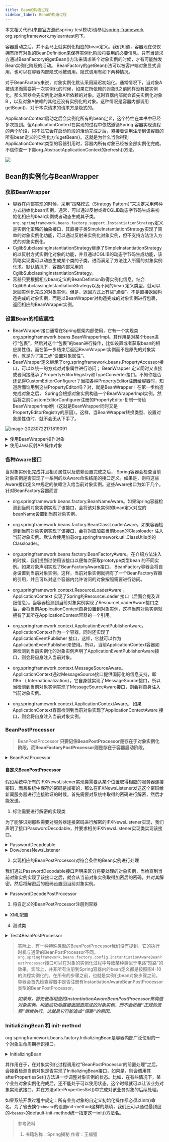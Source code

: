 ```yaml
---
title: Bean的构造过程
sidebar_label: Bean的构造过程
---
```


本文相关代码(来自[官方源码](https://github.com/spring-projects/spring-framework.git "官方源码")spring-test模块)请参见[spring-framework](https://github.com/Halcyon666/spring-framework-modified/tree/main/spring-test) org.springframework.mylearntest包下。

容器启动之后，并不会马上就实例化相应的bean定义。我们知道，容器现在仅仅拥有所有对象的BeanDefinition来保存实例化阶段将要用的必要信息。只有当请求方通过BeanFactory的getBean()方法来请求某个对象实例的时候，才有可能触发Bean实例化阶段的活动。 BeanFactory的getBean()法可以被客户端对象显式调用，也可以在容器内部隐式地被调用。隐式调用有如下两种情况。

对于BeanFactory来说，对象实例化默认采用延迟初始化。通常情况下，当对象A被请求而需要第一次实例化的时候，如果它所依赖的对象B之前同样没有被实例化，那么容器会先实例化对象A所依赖的对象。这时容器内部就会首先实例化对象B
，以及对象A依赖的其他还没有实例化的对象。这种情况是容器内部调用getBean()，对于本次请求的请求方是隐式的。

ApplicationContext启动之后会实例化所有的bean定义，这个特性在本书中已经多次提到。但ApplicationContext在实现的过程中依然遵循Spring
容器实现流程的两个阶段，只不过它会在启动阶段的活动完成之后，紧接着调用注册到该容器的所有bean定义的实例化方法getBean()。这就是为什么当你得到ApplicationContext类型的容器引用时，容器内所有对象已经被全部实例化完成。不信你查一下类org.AbstractApplicationContext的refresh()方法。

![](https://s2.loli.net/2023/07/15/wGtkiR4ULcpFfQj.png)

## Bean的实例化与BeanWrapper

### 获取BeanWrapper

* 容器在内部实现的时候，采用“策略模式（Strategy Pattern）”来决定采用何种方式初始化bean实例。通常，可以通过反射或者CGLIB动态字节码生成来初始化相应的bean实例或者动态生成其子类。`org.springframework.beans.factory.support.InstantiationStrategy`定义是实例化策略的抽象接口，其直接子类SimpleInstantiationStrategy实现了简单的对象实例化功能，可以通过反射来实例化对象实例，但不支持方法注入方式的对象实例化。 
* CglibSubclassingInstantiationStrategy继承了SimpleInstantiationStrategy的以反射方式实例化对象的功能，并且通过CGLIB的动态字节码生成功能，该策略实现类可以动态生成某个类的子类，进而满足了方法注入所需的对象实例化求。默认情况下，容器内部采用的CglibSubclassingInstantiationStrategy。
* 容器只要根据相应bean定义的BeanDefintion取得实例化信息，结合CglibSubclassingInstantiationStrategy以及不同的bean
  定义类型，就可以返回实例化完成的对象实例。但是，返回方式上有些“点缀”。不是直接返回构造完成的对象实例，而是以BeanWrapper对构造完成的对象实例进行包裹，返回相应的BeanWrapper实例。

### 设置Bean的相应属性

* BeanWrapper接口通常在Spring框架内部使用，它有一个实现类org.springframework.beans.BeanWrapperImpl。其作用是对某个bean进行“包裹”，然后对这个“包裹”的bean进行操作，比如设置或者获取bean的相应属性值。而在第一步结束后返回BeanWrapper实例而不是原先的对象实例，就是为了第二步“设置对象属性”。
* BeanWrapper定义继承了org.springframework.beans.PropertyAccessor接口，可以以统一的方式对对象属性进行访问； BeanWrapper
  定义同时又直接或者间接继承了PropertyEditorRegistry和TypeConverter接口。不知你是否还记得CustomEditorConfigurer？当把各种PropertyEditor注册给容器时，知道后面谁用到这些PropertyEditor吗？对，就是BeanWrapper！在第一步构造完成对象之后， Spring会根据对象实例构造一个BeanWrapperImpl实例，然后将之前CustomEditorConfigurer注册的PropertyEditor复制一份给BeanWrapperImpl例（这就是BeanWrapper同时又是PropertyEditorRegistry的原因）。这样，当BeanWrapper转换类型、设置对象属性值时，就不会无从下手了。

![image-20230722171819091](https://s2.loli.net/2023/07/22/Bm7DhsKjL9uAY2v.png)

<details>
	<summary>使用BeanWrapper操作对象</summary>

```java
Object provider = Class.forName("package.name.FXNewsProvider").newInstance(); 
Object listener = Class.forName("package.name.DowJonesNewsListener").newInstance();
Object persister = Class.forName("package.name.DowJonesNewsPersister").newInstance();
BeanWrapper newsProvider = new BeanWrapperImpl(provider); 
newsProvider.setPropertyValue("newsListener", listener);
newsProvider.setPropertyValue("newPersistener", persister);

assertTrue(newsProvider.getWrappedInstance() instanceof FXNewsProvider);
assertSame(provider, newsProvider.getWrappedInstance());
assertSame(listener, newsProvider.getPropertyValue("newsListener"));
assertSame(persister, newsProvider.getPropertyValue("newPersistener"));
```
</details>

<details>
	<summary>使用Java反射API操作对象</summary>

```java
Object provider = Class.forName("package.name.FXNewsProvider").newInstance();
Object listener = Class.forName("package.name.DowJonesNewsListener").newInstance();
Object persister = Class.forName("package.name.DowJonesNewsPersister").newInstance();

Class providerClazz = provider.getClass();
Field listenerField = providerClazz.getField("newsListener");
listenerField.set(provider, listener);
Field persisterField = providerClazz.getField("newsListener");
persisterField.set(provider, persister);
assertSame(listener, listenerField.get(provider));
assertSame(persister, persisterField.get(provider));
```
</details>

### 各种Aware接口

当对象实例化完成并且相关属性以及依赖设置完成之后， Spring容器会检查当前对象实例是否实现了一系列的以Aware命名结尾的接口定义。如果是，则将这些Aware接口定义中规定的依赖注入给当前对象实例。这些Aware接口为如下几个。
针对BeanFactory容器而言

* org.springframework.beans.factory.BeanNameAware。如果Spring容器检测到当前对象实例实现了该接口，会将该对象实例的bean定义对应的beanName设置到当前对象实例。
* org.springframework.beans.factory.BeanClassLoaderAware。如果容器检测到当前对象实例实现了该接口，会将对应加载当前bean的Classloader
  注入当前对象实例。默认会使用加载org.springframework.util.ClassUtils类的Classloader。
* org.springframework.beans.factory.BeanFactoryAware。在介绍方法注入的时候，我们提到过使用该接口以便每次获取prototype类型bean
  的不同实例。如果对象声明实现了BeanFactoryAware接口， BeanFactory容器会将自身设置到当前对象实例。这样，当前对象实例就拥有了一个BeanFactory容器的引用，并且可以对这个容器内允许访问的对象按照需要进行访问。

* org.springframework.context.ResourceLoaderAware 。 ApplicationContext 实现了Spring的ResourceLoader
  接口（后面会提及详细信息）。当容器检测到当前对象实例实现了ResourceLoaderAware接口之后，会将当前ApplicationContext自身设置到对象实例，这样当前对象实例就拥有了其所在ApplicationContext容器的一个引用。
* org.springframework.context.ApplicationEventPublisherAware。 ApplicationContext作为一个容器，同时还实现了ApplicationEventPublisher
  接口，这样，它就可以作为ApplicationEventPublisher来使用。所以，当前ApplicationContext容器如果检测到当前实例化的对象实例声明了ApplicationEventPublisherAware接口，则会将自身注入当前对象。
* org.springframework.context.MessageSourceAware。 ApplicationContext通过MessageSource接口提供国际化的信息支持，即I18n
  （ Internationalization）。它自身就实现了MessageSource接口，所以当检测到当前对象实例实现了MessageSourceAware接口，则会将自身注入当前对象实例。
* org.springframework.context.ApplicationContextAware。 如果ApplicationContext容器检测到当前对象实现了ApplicationContextAware
  接口，则会将自身注入当前对象实例。

### BeanPostProcessor

>  BeanPostProcessor **只要记住BeanPostProcessor是存在于对象实例化阶段，而BeanFactoryPostProcessor则是存在于容器启动阶段。**

<details>
	<summary>BeanPostProcessor</summary>

```java
package org.springframework.beans.factory.config;

import org.springframework.beans.BeansException;
import org.springframework.lang.Nullable;

public interface BeanPostProcessor {

    @Nullable
    default Object postProcessBeforeInitialization(Object bean, String beanName) throws BeansException {
        return bean;
    }

    @Nullable
    default Object postProcessAfterInitialization(Object bean, String beanName) throws BeansException {
        return bean;
    }

}
```

</details>

#### 自定义BeanPostProcessor

假设系统中所有的IFXNewsListener实现类需要从某个位置取得相应的服务器连接密码，而且系统中保存的密码是加密的，那么在IFXNewsListener发送这个密码给新闻服务器进行连接验证的时候，首先需要对系统中取得的密码进行解密，然后才能发送。

1. 标注需要进行解密的实现类

为了能够识别那些需要对服务器连接密码进行解密的IFXNewsListener实现，我们声明了接口PasswordDecodable，并要求相关IFXNewsListener实现类实现该接口。 

<details>
	<summary>PasswordDecpdeable</summary>

```java
package org.springframework.mylearntest.beanpostprocessor;

public interface PasswordDecodable {
    String getEncodedPassword();
    void setDecodedPassword(String password);
}
```

</details> 

<details>
	<summary>DowJonesNewsListener</summary>

```java
package org.springframework.mylearntest.beanpostprocessor;

import org.springframework.mylearntest.directcode.FXNewsBean;
import org.springframework.mylearntest.directcode.IFXNewsListener;

public class DowJonesNewsListener implements IFXNewsListener,PasswordDecodable {
    private String password;
    public String[] getAvailableNewsIds() {
        // 省略
        return new String[0];
    }
    public FXNewsBean getNewsByPK(String newsId) {
        // 省略
        return null;
    }
    public void postProcessIfNecessary(String newsId) {
        // 省略
    }
    public String getEncodedPassword() {
        return this.password;
    }
    public void setDecodedPassword(String password) {
        this.password = password;
    }
}
```

</details>

2. 实现相应的BeanPostProcessor对符合条件的Bean实例进行处理

我们通过PasswordDecodable接口声明来区分将要处理的对象实例，当检查到当前对象实例实现了该接口之后，就会从当前对象实例取得加密后的密码，并对其解密。然后将解密后的密码设置回当前对象实例。

<details>
	<summary>PasswordDecodePostProcessor</summary>

```java
package org.springframework.mylearntest.beanpostprocessor;

import org.springframework.beans.BeansException;
import org.springframework.beans.factory.config.BeanPostProcessor;

public class PasswordDecodePostProcessor implements BeanPostProcessor {
    public Object postProcessAfterInitialization(Object object, String beanName)
            throws BeansException {
        return object;
    }
    public Object postProcessBeforeInitialization(Object object, String beanName)
            throws BeansException {
        if(object instanceof PasswordDecodable){
            String encodedPassword = ((PasswordDecodable)object).getEncodedPassword();
            String decodedPassword = decodePassword(encodedPassword);
            ((PasswordDecodable)object).setDecodedPassword(decodedPassword);
        }
        return object;
    }
    private String decodePassword(String encodedPassword) {
        // 实现解码逻辑
        encodedPassword = encodedPassword + "2mingwen";
        return encodedPassword;
    }
}
```

</details>

3. 将自定义的BeanPostProcessor注册到容器

<details>
	<summary>XML配置</summary>

```XML
<?xml version="1.0" encoding="UTF-8"?>
<beans xmlns="http://www.springframework.org/schema/beans"
       xmlns:xsi="http://www.w3.org/2001/XMLSchema-instance"
       xsi:schemaLocation="http://www.springframework.org/schema/beans http://www.springframework.org/schema/beans/spring-beans.xsd"
       xmlns:aop="http://www.springframework.org/schema/aop">
    <bean id="dowJonesNewsListener" class="org.springframework.mylearntest.beanpostprocessor.DowJonesNewsListener">
        <property name="decodedPassword" value="123sjfg@LL"></property>
    </bean>

    <bean id="passwordDecodePostProcessor" class="org.springframework.mylearntest.beanpostprocessor.PasswordDecodePostProcessor">
    </bean>
</beans>
```

</details>

4. 测试类

<details>
	<summary>Test4BeanPostProcessor</summary>

```java
package org.springframework.mylearntest.beanpostprocessor;
  

import org.springframework.context.ApplicationContext;
import org.springframework.context.support.ClassPathXmlApplicationContext;

public class Test4BeanPostProcessor {
    public static void main(String[] args) {
        ApplicationContext beanFactory = new ClassPathXmlApplicationContext("beanpostprocessor/beanpostprocessor.xml");
        DowJonesNewsListener dowJonesNewsListener = (DowJonesNewsListener) beanFactory.getBean("dowJonesNewsListener");
        String encodedPassword = dowJonesNewsListener.getEncodedPassword();
        System.out.println("encodedPassword = " + encodedPassword);// encodedPassword = 123sjfg@LL2mingwen
    }
}
```

</details>

> 实际上，有一种特殊类型的BeanPostProcessor我们没有提到，它的执行时机与通常的BeanPostProcessor不同。`org.springframework.beans.factory.config.InstantiationAwareBeanPostProcessor`接口可以在对象的实例化过程中导致某种类似于电路“短路”的效果。实际上，并非所有注册到Spring容器内的bean定义都是按照图4-10的流程实例化的。在所有的步骤之前，也就是实例化bean对象步骤之前，容器会首先检查容器中是否注册有InstantiationAwareBeanPostProcessor类型的BeanPostProcessor。
>
> ***如果有，首先使用相应的InstantiationAwareBeanPostProcessor来构造对象实例。构造成功后直接返回造完成的对象实例，而不会按照“正规的流程”继续执行。这就是它可能造成“短路”的原因。***

### InitializingBean 和 init-method

org.springframework.beans.factory.InitializingBean是容器内部广泛使用的一个对象生命周期标识接口。

<details>
	<summary>InitializingBean</summary>

```java
public interface InitializingBean {
	void afterPropertiesSet() throws Exception;
}
```

</details>

其作用在于，在对象实例化过程调用过"BeanPostProcessor的前置处理"之后，会接着检测当前对象是否实现了InitializingBean接口，如果是，则会调用其afterPropertiesSet()方法进一步调整对象实例的状态。比如，在有些情况下，某个业务对象实例化完成后，还不能处于可以使用状态。这个时候就可以让该业务对象实现该接口，并在方法afterPropertiesSet()中完成对该业务对象的后续处理。

如果系统开发过程中规定：所有业务对象的自定义初始化操作都必须以init()命名，为了省去挨个`<bean>`的设置init-method这样的烦琐，我们还可以通过最顶层的`<beans>`的default-init-method统一指定这一init()方法名。

> 参考资料
>
> 1. 书籍名称：Spring揭秘 作者：王福强



<TailProtocal />
